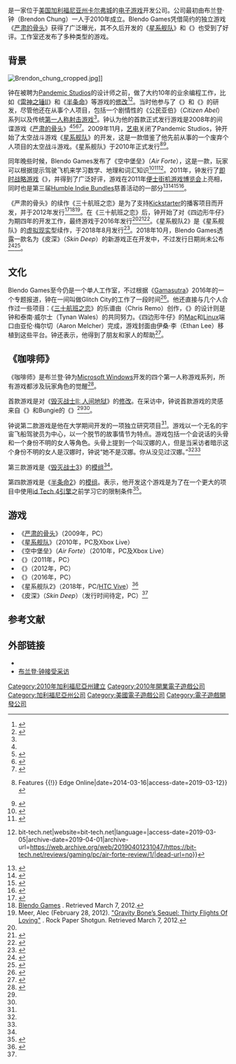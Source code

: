 {{NoteTA
|G1=Games
|G2=HalfLife
}}
{{Infobox company
| name             = Blendo Games
| logo             = File:Blendo_Games.png
| type             = [[私人公司|私人公司]]
| foundation       = {{Start date|2010}}
| founder          = {{tsl|en|Brendon Chung||布兰登·钟}}
| location_city    = [[加利福尼亚州|加利福尼亚州]][[卡尔弗城_(加利福尼亚州)|卡尔弗城]]
| location_country = {{USA}}
| industry = [[电子游戏产业|电子游戏]]
| products = {{unbulleted list|《空中堡垒》|《{{tsl|en|Atom Zombie Smasher||原子僵尸粉碎机}}》|《[[星系舰队|星系舰队]]》系列|《[[严肃的骨头|严肃的骨头]]》|《{{tsl|en|Quadrilateral Cowboy||四边形牛仔}}》}}
| homepage         = {{url|http://blendogames.com/}}
}}
{{vgname2|Blendo Games}}是一家位于[[美国|美国]][[加利福尼亚州|加利福尼亚州]][[卡尔弗城_(加利福尼亚州)|卡尔弗城]]的{{tsl|en|Indie game development|独立游戏开发|独立}}[[电子游戏|电子游戏]]开发公司。公司最初由布兰登·钟（Brendon Chung）一人于2010年成立。Blendo Games凭借简约的独立游戏《[[严肃的骨头|严肃的骨头]]》获得了广泛曝光，其不久后开发的《[[星系舰队|星系舰队]]》和《{{tsl|en|Atom Zombie Smasher||原子僵尸粉碎机}}》也受到了好评。工作室还发布了多种类型的游戏。

==背景==
[[File:Brendon_chung_cropped.jpg|thumb]]]]

钟在被聘为[[Pandemic_Studios|Pandemic Studios]]的设计师之前，做了大约10年的业余编程工作，比如《[[雷神之锤II|雷神之锤II]]》和《[[半条命_(游戏)|半条命]]》等游戏的[[游戏模组|修改]]<ref name=":2">{{Cite web|url=http://www.gamasutra.com/view/news/292143/Road_to_the_IGF_Blendo_Games_Quadrilateral_Cowboy.php|title=Road to the IGF: Blendo Games' Quadrilateral Cowboy|last=Wawro|first=Alex|website=www.gamasutra.com|language=|access-date=2019-03-05|archive-date=2019-04-01|archive-url=https://web.archive.org/web/20190401230958/http://www.gamasutra.com/view/news/292143/Road_to_the_IGF_Blendo_Games_Quadrilateral_Cowboy.php|dead-url=no}}</ref><ref name="kotaku decade">{{cite web | url = https://kotaku.com/blendo-games-has-been-at-it-for-10-years-and-has-consi-1840794372 | title = Blendo Games Has Been At It For 10 Years, And Has Consistently Kicked Ass | first = Heather | last = Alexander | date = 2020-01-03 | accessdate = 2020-01-14 | work = [[Kotaku|Kotaku]] | archive-date = 2020-01-14 | archive-url = https://web.archive.org/web/20200114164701/https://kotaku.com/blendo-games-has-been-at-it-for-10-years-and-has-consi-1840794372 | dead-url = no }}</ref>。当时他参与了《{{le|指环王：征服|The Lord of the Rings: Conquest}}》和《{{le|全能战士十锤|Full Spectrum Warrior: Ten Hammers}}》的研发，尽管他还在从事个人项目，包括一个剧情性的《公民亚伯》（''Citizen Abel''）系列以及传统[[第一人称射击游戏|第一人称射击游戏]]<ref name="kotaku decade"/>。钟认为他的首款正式发行游戏是2008年的间谍游戏《[[严肃的骨头|严肃的骨头]]》<ref name="kotaku decade"/><ref>{{Cite web|url=https://www.criticalpathproject.com/mind/brendon-chung/|title=Brendon Chung|website=insights from the greatest minds in video games.|language=|access-date=2019-03-05|archive-date=2019-04-01|archive-url=https://web.archive.org/web/20190401231022/https://www.criticalpathproject.com/mind/brendon-chung/|dead-url=no}}</ref><ref name=":0">{{cite web|url=http://www.rockpapershotgun.com/2011/11/15/level-with-me-brendon-chung/|title=Level With Me, Brendon Chung.|date=|publisher=Rock, Paper, Shotgun|accessdate=2019-03-03|archive-date=2019-03-24|archive-url=https://web.archive.org/web/20190324130337/https://www.rockpapershotgun.com/2011/11/15/level-with-me-brendon-chung/|dead-url=no}}</ref><ref>{{cite web |url=http://www.offworld.com/2009/01/gimme-indie-game-gravity-bone.html |title=Archived copy |accessdate=2010-02-12 |dead-url=yes |archiveurl=https://web.archive.org/web/20090406045503/http://offworld.com/2009/01/gimme-indie-game-gravity-bone.html |archivedate=2009-04-06 }}</ref>。2009年11月，[[艺电|艺电]]关闭了Pandemic Studios，钟开始了太空战斗游戏《[[星系舰队|星系舰队]]》的开发，这是一款借鉴了他先前从事的一个废弃个人项目的太空战斗游戏。《星系舰队》于2010年正式发行<ref>{{Cite web|url=http://www.edge-online.com/features/making-flotilla/|archive-url=https://web.archive.org/web/20140316105857/http://www.edge-online.com/features/making-flotilla/|dead-url=yes|archive-date=2014-03-16|title=The Making Of: Flotilla {{!}} Features {{!}} Edge Online|date=2014-03-16|access-date=2019-03-12}}</ref><ref>{{Cite web|url=https://www.pcgamer.com/new-steam-games-august-19/|title=Five new Steam games you probably missed this week (August 19, 2018)|last=Macgregor|first=Jody|date=2018-08-20|website=PC Gamer|language=|access-date=2019-03-09|archive-date=2019-04-01|archive-url=https://web.archive.org/web/20190401230955/https://www.pcgamer.com/new-steam-games-august-19/|dead-url=no}}</ref>。

同年晚些时候，Blendo Games发布了《空中堡垒》（''Air Forte''），这是一款{{le|寓教于乐的游戏|Educational entertainment}}，玩家可以根据提示驾驶飞机来学习数学、地理和词汇知识<ref>{{Cite web|url=http://blendogames.com/airforte/index.htm|title=AIR FORTE Official Site|website=blendogames.com|access-date=2019-03-11|archive-date=2019-04-01|archive-url=https://web.archive.org/web/20190401230853/http://blendogames.com/airforte/index.htm|dead-url=no}}</ref><ref>{{Cite web|url=http://www.gameandplayer.net/articles/2010/07/air_forte.html|title=Air Forte on Game and Player|website=www.gameandplayer.net|access-date=2019-03-05|archive-date=2019-09-13|archive-url=https://web.archive.org/web/20190913124216/http://www.gameandplayer.net/articles/2010/07/air_forte.html|dead-url=no}}</ref><ref>{{Cite web|url=https://bit-tech.net/reviews/gaming/pc/air-forte-review/1/|title=Air Forte Review {{!}} bit-tech.net|website=bit-tech.net|language=|access-date=2019-03-05|archive-date=2019-04-01|archive-url=https://web.archive.org/web/20190401231047/https://bit-tech.net/reviews/gaming/pc/air-forte-review/1/|dead-url=no}}</ref>。2011年，钟发行了[[即时战略游戏|即时战略游戏]]《{{le|原子僵尸粉碎机|Atom Zombie Smasher}}》，并得到了广泛好评，游戏在2011年[[PAX游戏展|便士街机游戏博览会]]上亮相，同时也是第三届[[Humble_Indie_Bundles|Humble Indie Bundles]]慈善活动的一部分<ref>{{Cite web | url = http://www.gamasutra.com/view/news/39190/Gamasutra_Best_Of_2011_Top_5_PC_Games.php | title = Gamasutra Best Of 2011: Top 5 PC Games | first = Tom | last = Curtis | date =2011-12-19| accessdate = 2011-12-19 | publisher = [[Gamasutra|Gamasutra]] | archive-date = 2012-01-07 | archive-url = https://web.archive.org/web/20120107205353/http://www.gamasutra.com/view/news/39190/Gamasutra_Best_Of_2011_Top_5_PC_Games.php | dead-url = no }}</ref><ref>{{cite web | url = http://igf.com/2012/01/2012_independent_games_festiva_3.html | title = 2012 Independent Games Festival Announces Main Competition Finalists | date = 2012-01-10 | accessdate = 2012-01-10 | publisher = [[独立游戏节|Independent Games Festival]] | dead-url = yes | archiveurl = https://web.archive.org/web/20120113003228/http://igf.com/2012/01/2012_independent_games_festiva_3.html | archivedate = 2012-01-13 }}</ref><ref>{{cite web | url = https://www.wired.com/gamelife/2011/07/pax-10-2011-indie-games/ | title = 10 Clever Indie Games Ready to Shine at PAX | first = Jason | last = Schrier | date = 2011-07-13 | accessdate = 2011-08-05 | work = [[连线|Wired]] | archive-date = 2011-07-29 | archive-url = https://web.archive.org/web/20110729040722/http://www.wired.com/gamelife/2011/07/pax-10-2011-indie-games/ | dead-url = no }}</ref><ref>{{Cite web | url = http://www.shacknews.com/article/69613/humble-indie-bundle-3-adds-atom-zombie-smasher | title = Humble Indie Bundle 3 adds 'Atom Zombie Smasher' | first = Xav | last = de Matos | date = 2011-08-05 | accessdate = 2011-08-05 | publisher = [[Shacknews|Shacknews]] | archive-date = 2012-09-24 | archive-url = https://web.archive.org/web/20120924092912/http://www.shacknews.com/article/69613/humble-indie-bundle-3-adds-atom-zombie-smasher | dead-url = no }}</ref>。

《严肃的骨头》的续作《三十航班之恋》是为了支持[[Kickstarter|Kickstarter]]的{{le|Idle Thumbs}}播客项目而开发，并于2012年发行<ref>{{cite web | url = http://www.gamasutra.com/view/news/163142/Kickstarter_drive_offers_exclusive_game_from_Atom_Zombie_Smasher_dev.php | title = Kickstarter drive offers exclusive game from Atom Zombie Smasher dev   | publisher = [[Gamasutra|Gamasutra]] | date = 2012-02-28 | accessdate = 2012-02-28 | first = Eric | last = Caoili | archive-date = 2012-03-01 | archive-url = https://web.archive.org/web/20120301235607/http://gamasutra.com/view/news/163142/Kickstarter_drive_offers_exclusive_game_from_Atom_Zombie_Smasher_dev.php | dead-url = no }}</ref><ref>[http://www.blendogames.com/ Blendo Games] {{Wayback|url=http://www.blendogames.com/ |date=20200701044542 }}. Retrieved March 7, 2012.</ref><ref name="sequel1">Meer, Alec (February 28, 2012). [http://www.rockpapershotgun.com/2012/02/28/gravity-bones-sequel-thirty-flights-of-loving/ "Gravity Bone’s Sequel: Thirty Flights Of Loving"] {{Wayback|url=http://www.rockpapershotgun.com/2012/02/28/gravity-bones-sequel-thirty-flights-of-loving/ |date=20200803095102 }}. Rock Paper Shotgun. Retrieved March 7, 2012.</ref>。在《三十航班之恋》后，钟开始了对《四边形牛仔》为期四年的开发工作，最终游戏于2016年发行<ref name=":2" /><ref>{{Cite web|url=https://www.engadget.com/2016/04/29/quadrilateral-cowboy/|title=The curious case of 'Quadrilateral Cowboy'|website=Engadget|language=|access-date=2019-03-12|archive-date=2019-04-02|archive-url=https://web.archive.org/web/20190402002629/https://www.engadget.com/2016/04/29/quadrilateral-cowboy/|dead-url=no}}</ref><ref>{{Cite web|url=https://www.engadget.com/2016/07/11/quadrilateral-cowboy-release-date/|title=Become a 1980s hacker in 'Quadrilateral Cowboy' on July 25th|website=Engadget|language=|access-date=2019-03-09|archive-date=2019-04-02|archive-url=https://web.archive.org/web/20190402002629/https://www.engadget.com/2016/07/11/quadrilateral-cowboy-release-date/|dead-url=no}}</ref>。《星系舰队2》是《星系舰队》的[[虚拟现实|虚拟现实]]型续作，于2018年8月发行<ref>{{Cite web|url=https://www.rockpapershotgun.com/2018/08/20/flotilla-2-released/|title=Flotilla 2 jacks in to blast off|last=O'Connor|first=Alice|date=2018-08-20|website=Rock, Paper, Shotgun|language=|access-date=2019-03-12|archive-date=2019-03-29|archive-url=https://web.archive.org/web/20190329082304/https://www.rockpapershotgun.com/2018/08/20/flotilla-2-released/|dead-url=no}}</ref>。2018年10月，Blendo Games透露一款名为《皮深》（''Skin Deep''）的新游戏正在开发中，不过发行日期尚未公布<ref name=":1">{{Cite web|url=https://www.rockpapershotgun.com/2018/10/17/blendo-skin-deep-stealth-fps-announced/|title=Skin Deep is Die Hard in space from the creator of Quadrilateral Cowboy|last=Tarason|first=Dominic|date=2018-10-17|website=Rock, Paper, Shotgun|language=|access-date=2019-03-05|archive-date=2019-03-30|archive-url=https://web.archive.org/web/20190330013740/https://www.rockpapershotgun.com/2018/10/17/blendo-skin-deep-stealth-fps-announced/|dead-url=no}}</ref><ref>{{Cite web|url=https://www.destructoid.com/blendo-s-sneaky-shooter-skin-deep-draws-from-die-hard-and-far-cry-2-527383.phtml|title=Blendo's sneaky shooter Skin Deep draws from Die Hard and Far Cry 2|website=Destructoid|language=|access-date=2019-03-05|archive-date=2020-12-13|archive-url=https://web.archive.org/web/20201213204118/https://www.destructoid.com/blendo-s-sneaky-shooter-skin-deep-draws-from-die-hard-and-far-cry-2-527383.phtml}}</ref>。

==文化==
Blendo Games至今仍是一个单人工作室，不过根据《[[Gamasutra|Gamasutra]]》2016年的一个专题报道，钟在一间叫做Glitch City的{{le|共享办公室|Office sharing}}工作了一段时间<ref>{{Cite web|url=http://www.gamasutra.com/view/news/277643/WorkStation_The_spaces_where_22_different_gamemakers_build_worlds.php|title=WorkStation: The spaces where 22 different game-makers build worlds|last=Parkin|first=Simon|website=www.gamasutra.com|language=|access-date=2019-03-05|archive-date=2019-04-01|archive-url=https://web.archive.org/web/20190401230858/http://www.gamasutra.com/view/news/277643/WorkStation_The_spaces_where_22_different_gamemakers_build_worlds.php|dead-url=no}}</ref>。他还直接与几个人合作过一些项目：《[[三十航班之恋|三十航班之恋]]》的乐谱由{{le|克里斯·雷莫|Chris Remo}}（Chris Remo）创作，《{{le|四边形牛仔|Quadrilateral Cowboy}}》的设计则是钟和泰南·威尔士（Tynan Wales）的共同努力。《四边形牛仔》的[[麦金塔操作系统|Mac]]和[[Linux|Linux]]端口由亚伦·梅尔切（Aaron Melcher）完成，游戏封面由伊桑·李（Ethan Lee）移植到这些平台。钟还表示，他得到了朋友和家人的帮助<ref>{{Cite web|url=http://blendogames.com/qc/faq.htm|title=Quadrilateral Cowboy FAQ|website=blendogames.com|access-date=2019-03-05|archive-date=2016-08-27|archive-url=https://web.archive.org/web/20160827180133/http://blendogames.com/qc/faq.htm|dead-url=no}}</ref>。

==《咖啡师》==
《咖啡师》是布兰登·钟为[[Microsoft_Windows|Microsoft Windows]]开发的四个第一人称游戏系列，所有游戏都涉及玩家角色的觉醒<ref name="BLENDO: Older Projects">{{cite web|url=http://blendogames.com/older.htm|title=BLENDO: Older Projects|date=|publisher=Blendogames.com|accessdate=2013-10-08|archive-date=2013-08-20|archive-url=https://web.archive.org/web/20130820012051/http://blendogames.com/older.htm|dead-url=no}}</ref>。

首款游戏是对《[[毁灭战士II|毁灭战士II: 人间地狱]]》的[[游戏模组|修改]]。在采访中，钟说首款游戏的灵感来自《{{le|毁灭圣经|Development of Doom}}》和Bungie的《{{tsl|en|Marathon (video game)|马拉松}}》<ref name=":0" /><ref name="BLENDO: Older Projects" />。

钟说第二款游戏是他在大学期间开发的一项独立研究项目<ref name=":0" />。游戏以一个无名的宇宙飞船驾驶员为中心，以一个脱节的故事情节为特点。游戏包括一个会说话的头骨和一个身份不明的女人等角色。头骨上提到一个叫汉娜的人，但是当采访者暗示这个身份不明的女人是汉娜时，钟说“她不是汉娜。你从没见过汉娜。”<ref name=":0" /><ref name="BLENDO: Older Projects" />

第三款游戏是《[[毁灭战士3|毁灭战士3]]》的[[游戏模组|模组]]<ref name="BLENDO: Older Projects"/>。

第四款游戏是《[[半条命2|半条命2]]》的[[游戏模组|模组]]。表示，他开发这个游戏是为了在一个更大的项目中使用[[id_Tech_4引擎|id Tech 4引擎]]之前学习它的限制条件<ref>{{Cite web|url=http://www.gamasutra.com/view/news/219590/Quadrilateral_Cowboy_Good_oldfashioned_digital_bliss.php|title=Quadrilateral Cowboy : Good old-fashioned digital bliss|last=Alexander|first=Leigh|website=www.gamasutra.com|language=|access-date=2019-03-11|archive-date=2019-04-02|archive-url=https://web.archive.org/web/20190402042744/http://www.gamasutra.com/view/news/219590/Quadrilateral_Cowboy_Good_oldfashioned_digital_bliss.php|dead-url=no}}</ref>。

==游戏==
* 《[[严肃的骨头|严肃的骨头]]》（2009年，PC）
* 《[[星系舰队|星系舰队]]》（2010年，PC及Xbox Live）
* 《空中堡垒》（''Air Forte''）（2010年，PC及Xbox Live）
* 《{{tsl|en|Atom Zombie Smasher||原子僵尸粉碎机}}》（2011年，PC）
* 《{{tsl|en|Thirty Flights of Loving||三十航班之恋}}》（2012年，PC）
* 《{{tsl|en|Quadrilateral Cowboy||四边形牛仔}}》（2016年，PC）
*《星系舰队2》（2018年，PC/[[HTC_Vive|HTC Vive]]）<ref>{{cite web | url = https://www.pcgamer.com/flotilla-2-will-fling-you-into-tactical-space-battles-in-vr/ | title = Flotilla 2 will fling you into tactical space battles in VR | first = Fraser | last = Brown | date = 2018-04-26 | accessdate = 2018-04-26 | work = [[PC_Gamer|PC Gamer]] | archive-date = 2018-04-26 | archive-url = https://web.archive.org/web/20180426213437/https://www.pcgamer.com/flotilla-2-will-fling-you-into-tactical-space-battles-in-vr/ | dead-url = no }}</ref>
*《皮深》（''Skin Deep''）（发行时间待定，PC）<ref name=":1" />

==参考文献==
{{reflist|30em}}

==外部链接==
{{Commons category|Blendo Games}}
* {{official website|http://www.blendogames.com/}}
* [https://web.archive.org/web/20090227075049/http://fidgit.com/archives/2009/01/the-man-behind-the-strange-won.php 布兰登·钟接受采访]

{{Blendo Games}}

[[Category:2010年加利福尼亞州建立|Category:2010年加利福尼亞州建立]]
[[Category:2010年開業電子遊戲公司|Category:2010年開業電子遊戲公司]]
[[Category:加利福尼亞州公司|Category:加利福尼亞州公司]]
[[Category:美國電子遊戲公司|Category:美國電子遊戲公司]]
[[Category:電子遊戲開發公司|Category:電子遊戲開發公司]]